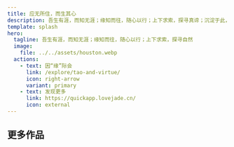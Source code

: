 ```yaml
---
title: 应无所住，而生其心
description: 吾生有涯，而知无涯；缘知而往，随心以行；上下求索，探寻真谛；沉淀于此，云证前言。
template: splash
hero:
  tagline: 吾生有涯，而知无涯；缘知而往，随心以行；上下求索，探寻自然
  image:
    file: ../../assets/houston.webp
  actions:
    - text: 因“缘”际会
      link: /explore/tao-and-virtue/
      icon: right-arrow
      variant: primary
    - text: 发现更多
      link: https://quickapp.lovejade.cn/
      icon: external
---
```



## 更多作品

<CardGrid stagger>
	<LinkCard title="素问智聊斋" href="https://chatgpt.nicelinks.site/"
	 description="非官方 ChatGPT 在线客户端，旨在提供更便捷的 ChatGPT、Gemini 访问体验；无需账号，零配置，即可与最先进 AI 畅聊。">
	</LinkCard>
	<LinkCard title="倾城之链" href="https://nicelinks.site"
	description="开放型新一代导航平台，旨在云集全球优秀网站，探索互联网中更广阔的世界；以便您轻松发现、学习、分享更多有用或有趣的事物。">
	</LinkCard>
	<LinkCard title="曼妙句子" href="https://read.lovejade.cn/"
	description="旨在云集世间摇曳生姿的文字，或情感、或唯美、或修身、或励志、或哲学、或娱乐，拳拳真情，精心择选，总有荡漾你心的那一言。">
	</LinkCard>
	<LinkCard title="晚晴幽草轩" href="https://www.jeffjade.com/" 
	description="个人博客，专注分享互联网应用（Web 应用、快应用、小程序等）开发，以及优质网站、AI 应用、效率工具、心得感悟等内容。">
	</LinkCard>
	<LinkCard title="玉桃文飨轩" href="https://share.lovejade.cn/"
	description="简单好用的在线文本分享工具；支持将 Markdown、Rich Text 等格式内容，快速转化为 PNG、HTML 等文件。">
	</LinkCard>
	<LinkCard title="悠然宜想亭" href="https://forum.lovejade.cn/"
	description="旨在营造温润、宽厚、互助的现代化社区；您可以在这里探讨技术、寻求创意、分享美食、聊聊工作、发布科普等等。">
	</LinkCard>
</CardGrid>


